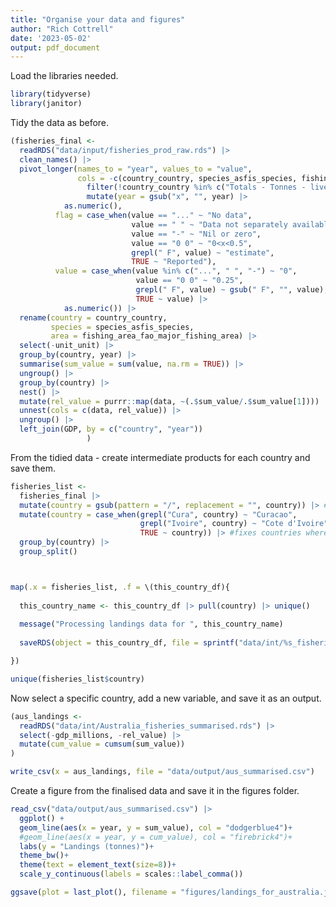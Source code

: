 ```yaml
---
title: "Organise your data and figures"
author: "Rich Cottrell"
date: '2023-05-02'
output: pdf_document
---
```


Load the libraries needed.

```r

library(tidyverse)
library(janitor)

```

Tidy the data as before.

```r


(fisheries_final <- 
  readRDS("data/input/fisheries_prod_raw.rds") |> 
  clean_names() |> 
  pivot_longer(names_to = "year", values_to = "value", 
               cols = -c(country_country, species_asfis_species, fishing_area_fao_major_fishing_area, unit_unit)) |> 
                 filter(!country_country %in% c("Totals - Tonnes - live weight",   "Totals - Number" , "FAO. 2019. Fishery and Aquaculture Statistics. Global capture production 1950-2017 (FishstatJ). In: FAO Fisheries and Aquaculture Department [online]. Rome. Updated 2019. www.fao.org/fishery/statistics/software/fishstatj/en")) |> 
                 mutate(year = gsub("x", "", year) |>    
            as.numeric(),                   
          flag = case_when(value == "..." ~ "No data",                      
                           value == " " ~ "Data not separately available",
                           value == "-" ~ "Nil or zero",                 
                           value == "0 0" ~ "0<x<0.5",
                           grepl(" F", value) ~ "estimate",
                           TRUE ~ "Reported"),                          
          value = case_when(value %in% c("...", " ", "-") ~ "0",        
                            value == "0 0" ~ "0.25",                    
                            grepl(" F", value) ~ gsub(" F", "", value), 
                            TRUE ~ value) |>                         
            as.numeric()) |> 
  rename(country = country_country,
         species = species_asfis_species,
         area = fishing_area_fao_major_fishing_area) |> 
  select(-unit_unit) |> 
  group_by(country, year) |> 
  summarise(sum_value = sum(value, na.rm = TRUE)) |> 
  ungroup() |> 
  group_by(country) |> 
  nest() |> 
  mutate(rel_value = purrr::map(data, ~(.$sum_value/.$sum_value[1]))) |> 
  unnest(cols = c(data, rel_value)) |> 
  ungroup() |> 
  left_join(GDP, by = c("country", "year")) 
                 )

```

From the tidied data - create intermediate products for each country and save them.

```r




fisheries_list <- 
  fisheries_final |> 
  mutate(country = gsub(pattern = "/", replacement = "", country)) |> #remove forward slashes from country names because R thinks these are part of the file path
  mutate(country = case_when(grepl("Cura", country) ~ "Curacao",
                             grepl("Ivoire", country) ~ "Cote d'Ivoire",
                             TRUE ~ country)) |> #fixes countries where special symbols have corrupted
  group_by(country) |> 
  group_split()



map(.x = fisheries_list, .f = \(this_country_df){
  
  this_country_name <- this_country_df |> pull(country) |> unique()
  
  message("Processing landings data for ", this_country_name)
  
  saveRDS(object = this_country_df, file = sprintf("data/int/%s_fisheries_summarised.rds", this_country_name))

})

unique(fisheries_list$country)

```

Now select a specific country, add a new variable, and save it as an output.

```r

(aus_landings <- 
  readRDS("data/int/Australia_fisheries_summarised.rds") |> 
  select(-gdp_millions, -rel_value) |> 
  mutate(cum_value = cumsum(sum_value))
)

write_csv(x = aus_landings, file = "data/output/aus_summarised.csv")


```

Create a figure from the finalised data and save it in the figures folder.

```r

read_csv("data/output/aus_summarised.csv") |> 
  ggplot() +
  geom_line(aes(x = year, y = sum_value), col = "dodgerblue4")+
  #geom_line(aes(x = year, y = cum_value), col = "firebrick4")+
  labs(y = "Landings (tonnes)")+
  theme_bw()+
  theme(text = element_text(size=8))+
  scale_y_continuous(labels = scales::label_comma())

ggsave(plot = last_plot(), filename = "figures/landings_for_australia.jpg", device = "jpg", dpi = 600, width = 9, height = 7, units = "cm")
  
  

```
